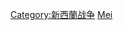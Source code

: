 {{Catnav|頁面分類|历史|各國歷史|新西蘭歷史|新西蘭戰爭}}
{{Catnav|頁面分類|人类社会|战争|战役|各国战役}}
{{Catnav|頁面分類|人类社会|战争|各国战争|新西蘭戰爭}}
{{Catnav|頁面分類|人类社会|战争|各国战争|各国战役}}

[[Category:新西蘭战争|Category:新西蘭战争]]
[[Category:各国战役|Mei]]